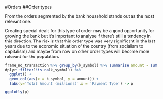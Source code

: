 #Orders
##Order types

From the orders segmented by the bank household stands out as the most relevant one. 

Creating special deals for this type of order may be a good opportunity for growing the bank but it's important to analyse if there's still a tendency in this direction. The risk is that this order type was very significant in the last years due to the economic situation of the country (from socialism to capitalism) and maybe from now on other order types will become more relevant for the population.

```{r fig.cap='Payment Type', echo=FALSE, warning=FALSE, error=FALSE}


frame_no_transaction %>% group_by(k_symbol) %>% summarise(amount = sum(amount.y)/1e6) %>%
dplyr::filter(!is.na(k_symbol)) %>%
  ggplot() +
  geom_col(aes(x = k_symbol, y = amount)) +
  labs(y='Total Amount (millions)',x = 'Payment Type') -> p

ggplotly(p)

```

